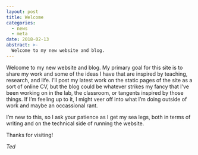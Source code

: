 ```yaml
---
layout: post
title: Welcome
categories:
  - news
  - meta
date: 2018-02-13
abstract: >-
  Welcome to my new website and blog.
---
```

Welcome to my new website and blog.
My primary goal for this site is to share my work and some of the ideas I have that are inspired by teaching, research, and life.
I'll post my latest work on the static pages of the site as a sort of online CV,
but the blog could be whatever strikes my fancy that I've been working on in the lab, the classroom, or tangents inspired by those things.
If I'm feeling up to it, I might veer off into what I'm doing outside of work and maybe an occassional rant.

I'm new to this, so I ask your patience as I get my sea legs, both in terms of writing and on the technical side of running the website.

Thanks for visiting!

*Ted*
